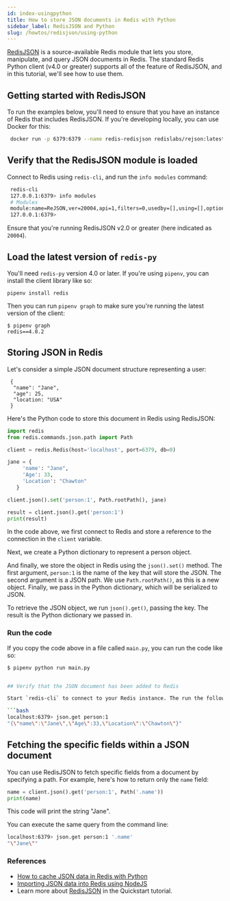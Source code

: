 ```yaml
---
id: index-usingpython
title: How to store JSON documents in Redis with Python 
sidebar_label: RedisJSON and Python
slug: /howtos/redisjson/using-python
---
```


[RedisJSON](https://oss.redis.com/redisjson/) is a source-available Redis module that lets you store, manipulate, and query JSON documents in Redis. The standard Redis Python client (v4.0 or greater) supports all of the feature of RedisJSON, and in this tutorial, we'll see how to use them.

## Getting started with RedisJSON

To run the examples below, you'll need to ensure that you have an instance of Redis that includes RedisJSON. If you're developing locally, you can use Docker for this:

```bash
 docker run -p 6379:6379 --name redis-redisjson redislabs/rejson:latest
```

## Verify that the RedisJSON module is loaded

Connect to Redis using `redis-cli`, and run the `info modules` command:

```bash
 redis-cli
 127.0.0.1:6379> info modules
 # Modules
 module:name=ReJSON,ver=20004,api=1,filters=0,usedby=[],using=[],options=[]
 127.0.0.1:6379> 
```

Ensure that you're running RedisJSON v2.0 or greater (here indicated as `20004`).

## Load the latest version of `redis-py`

You'll need `redis-py` version 4.0 or later. If you're using `pipenv`, you can install the client library like so:

```
pipenv install redis
```

Then you can run `pipenv graph` to make sure you're running the latest version of the client:

```
$ pipenv graph
redis==4.0.2
```

## Storing JSON in Redis

Let's consider a simple JSON document structure representing a user:

```
 {
  "name": "Jane",
  "age": 25,
  "location: "USA"
 }
```

Here's the Python code to store this document in Redis using RedisJSON:

```python
import redis
from redis.commands.json.path import Path

client = redis.Redis(host='localhost', port=6379, db=0)

jane = {
     'name': "Jane", 
     'Age': 33, 
     'Location': "Chawton"
   }

client.json().set('person:1', Path.rootPath(), jane)

result = client.json().get('person:1')
print(result)
```

In the code above, we first connect to Redis and store a reference to the connection in the `client` variable.

Next, we create a Python dictionary to represent a person object.

And finally, we store the object in Redis using the `json().set()` method. The first argument, `person:1` is the name of the key that will store the JSON. The second argument is a JSON path. We use `Path.rootPath()`, as this is a new object. Finally, we pass in the Python dictionary, which will be serialized to JSON.

To retrieve the JSON object, we run `json().get()`, passing the key. The result is the Python dictionary we passed in.

### Run the code

If you copy the code above in a file called `main.py`, you can run the code like so:

```bash
$ pipenv python run main.py


## Verify that the JSON document has been added to Redis

Start `redis-cli` to connect to your Redis instance. The run the following command:

```bash
localhost:6379> json.get person:1
"{\"name\":\"Jane\",\"Age\":33,\"Location\":\"Chawton\"}"
```

## Fetching the specific fields within a JSON document

You can use RedisJSON to fetch specific fields from a document by specifying a path. For example, here's how to return only the `name` field:

```python
name = client.json().get('person:1', Path('.name'))
print(name)
```
This code will print the string "Jane".

You can execute the same query from the command line:

```bash
localhost:6379> json.get person:1 '.name'
"\"Jane\""
```

### References

- [How to cache JSON data in Redis with Python](/howtos/redisjson/using-python)
- [Importing JSON data into Redis using NodeJS](/howtos/redisjson/using-nodejs)
- Learn more about [RedisJSON](https://oss.redislabs.com/redisjson/) in the Quickstart tutorial.


